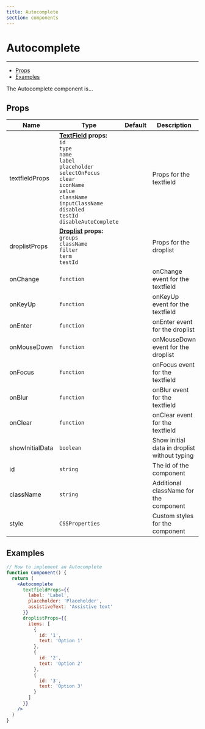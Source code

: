 ```yaml
---
title: Autocomplete
section: components
---
```



# Autocomplete

---

- [Props](#Props)
- [Examples](#Examples)

The Autocomplete component is...

## Props

| Name              | Type                                                                 | Default | Description       |
| ----------------- | -------------------------------------------------------------------- | ------- | ----------------- |
| textfieldProps    | **[TextField](/TextField) props:**<br /> `id`<br />`type`<br />`name`<br />`label`<br />`placeholder`<br />`selectOnFocus`<br />`clear`<br />`iconName`<br />`value`<br />`className`<br />`inputClassName`<br />`disabled`<br />`testId`<br />`disableAutoComplete`          |         | Props for the textfield |
| droplistProps     | **[Droplist](/Droplist) props:**<br /> `groups`<br />`className`<br />`filter`<br />`term`<br />`testId`            |         | Props for the droplist |
| onChange          | `function`                                            |         | onChange event for the textfield |
| onKeyUp           | `function`                                             |         | onKeyUp event for the textfield |
| onEnter           | `function`                                                |         | onEnter event for the droplist |
| onMouseDown       | `function`                                                |         | onMouseDown event for the droplist |
| onFocus           | `function`                                                         |         | onFocus event for the textfield |
| onBlur            | `function`                                                         |         | onBlur event for the textfield |
| onClear           | `function`                                                         |         | onClear event for the textfield |
| showInitialData   | `boolean`                                                            |         | Show initial data in droplist without typing |
| id                | `string`                                                             |         | The id of the component |
| className         | `string`                                                             |         | Additional className for the component |
| style             | `CSSProperties`                                                      |         | Custom styles for the component |


## Examples

<Demo title="Simple Autocomplete">
  <div style={{ maxWidth: 320 }}>
    <Autocomplete
      textfieldProps={{
        label: 'Label',
        placeholder: 'Placeholder',
        assistiveText: 'Assistive text'
      }}
      droplistProps={{
        items: [
          {
            id: '1',
            text: 'Option 1'
          },
          {
            id: '2',
            text: 'Option 2'
          },
          {
            id: '3',
            text: 'Option 3'
          }
        ]
      }}
      />
  </div>
</Demo>

```jsx
// How to implement an Autocomplete
function Component() {
  return (
    <Autocomplete
      textfieldProps={{
        label: 'Label',
        placeholder: 'Placeholder',
        assistiveText: 'Assistive text'
      }}
      droplistProps={{
        items: [
          {
            id: '1',
            text: 'Option 1'
          },
          {
            id: '2',
            text: 'Option 2'
          },
          {
            id: '3',
            text: 'Option 3'
          }
        ]
      }}
    />
  )
}
```
